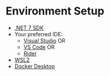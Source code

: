 # Environment Setup

- [.NET 7 SDK](https://dotnet.microsoft.com/en-us/download/dotnet/7.0)
- Your preferred IDE:
  - [Visual Studio](https://visualstudio.microsoft.com/downloads/) OR
  - [VS Code](https://code.visualstudio.com/download) OR
  - [Rider](https://www.jetbrains.com/rider/download/#section=windows)
- [WSL2](https://learn.microsoft.com/en-us/windows/wsl/install)
- [Docker Desktop](https://docs.docker.com/desktop/install/windows-install/)